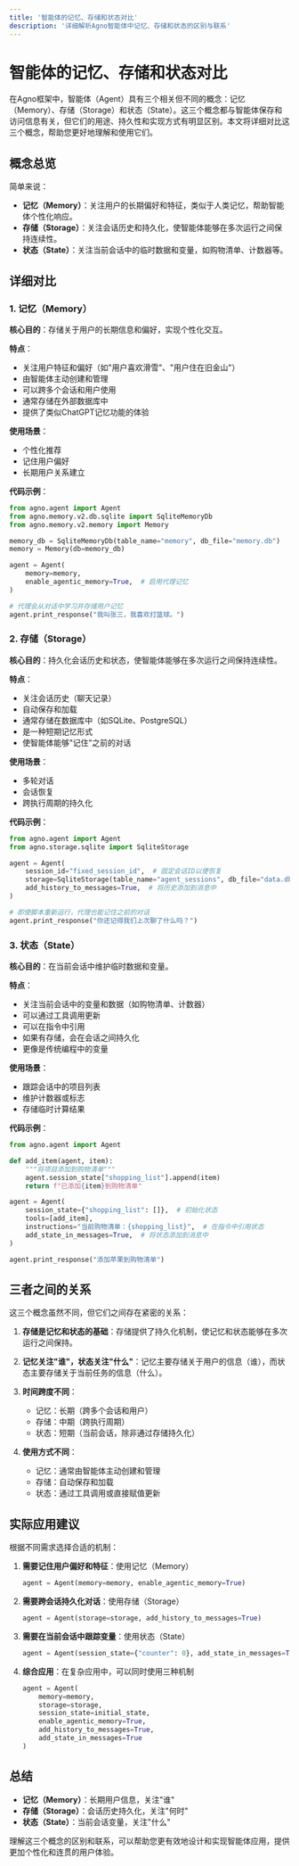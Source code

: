 ```yaml
---
title: '智能体的记忆、存储和状态对比'
description: '详细解析Agno智能体中记忆、存储和状态的区别与联系'
---
```


# 智能体的记忆、存储和状态对比

在Agno框架中，智能体（Agent）具有三个相关但不同的概念：记忆（Memory）、存储（Storage）和状态（State）。这三个概念都与智能体保存和访问信息有关，但它们的用途、持久性和实现方式有明显区别。本文将详细对比这三个概念，帮助您更好地理解和使用它们。

## 概念总览

简单来说：

- **记忆（Memory）**：关注用户的长期偏好和特征，类似于人类记忆，帮助智能体个性化响应。
- **存储（Storage）**：关注会话历史和持久化，使智能体能够在多次运行之间保持连续性。
- **状态（State）**：关注当前会话中的临时数据和变量，如购物清单、计数器等。

## 详细对比

### 1. 记忆（Memory）

**核心目的**：存储关于用户的长期信息和偏好，实现个性化交互。

**特点**：
- 关注用户特征和偏好（如"用户喜欢滑雪"、"用户住在旧金山"）
- 由智能体主动创建和管理
- 可以跨多个会话和用户使用
- 通常存储在外部数据库中
- 提供了类似ChatGPT记忆功能的体验

**使用场景**：
- 个性化推荐
- 记住用户偏好
- 长期用户关系建立

**代码示例**：
```python
from agno.agent import Agent
from agno.memory.v2.db.sqlite import SqliteMemoryDb
from agno.memory.v2.memory import Memory

memory_db = SqliteMemoryDb(table_name="memory", db_file="memory.db")
memory = Memory(db=memory_db)

agent = Agent(
    memory=memory,
    enable_agentic_memory=True,  # 启用代理记忆
)

# 代理会从对话中学习并存储用户记忆
agent.print_response("我叫张三，我喜欢打篮球。")
```

### 2. 存储（Storage）

**核心目的**：持久化会话历史和状态，使智能体能够在多次运行之间保持连续性。

**特点**：
- 关注会话历史（聊天记录）
- 自动保存和加载
- 通常存储在数据库中（如SQLite、PostgreSQL）
- 是一种短期记忆形式
- 使智能体能够"记住"之前的对话

**使用场景**：
- 多轮对话
- 会话恢复
- 跨执行周期的持久化

**代码示例**：
```python
from agno.agent import Agent
from agno.storage.sqlite import SqliteStorage

agent = Agent(
    session_id="fixed_session_id",  # 固定会话ID以便恢复
    storage=SqliteStorage(table_name="agent_sessions", db_file="data.db"),
    add_history_to_messages=True,  # 将历史添加到消息中
)

# 即使脚本重新运行，代理也能记住之前的对话
agent.print_response("你还记得我们上次聊了什么吗？")
```

### 3. 状态（State）

**核心目的**：在当前会话中维护临时数据和变量。

**特点**：
- 关注当前会话中的变量和数据（如购物清单、计数器）
- 可以通过工具调用更新
- 可以在指令中引用
- 如果有存储，会在会话之间持久化
- 更像是传统编程中的变量

**使用场景**：
- 跟踪会话中的项目列表
- 维护计数器或标志
- 存储临时计算结果

**代码示例**：
```python
from agno.agent import Agent

def add_item(agent, item):
    """将项目添加到购物清单"""
    agent.session_state["shopping_list"].append(item)
    return f"已添加{item}到购物清单"

agent = Agent(
    session_state={"shopping_list": []},  # 初始化状态
    tools=[add_item],
    instructions="当前购物清单：{shopping_list}",  # 在指令中引用状态
    add_state_in_messages=True,  # 将状态添加到消息中
)

agent.print_response("添加苹果到购物清单")
```

## 三者之间的关系

这三个概念虽然不同，但它们之间存在紧密的关系：

1. **存储是记忆和状态的基础**：存储提供了持久化机制，使记忆和状态能够在多次运行之间保持。

2. **记忆关注"谁"，状态关注"什么"**：记忆主要存储关于用户的信息（谁），而状态主要存储关于当前任务的信息（什么）。

3. **时间跨度不同**：
   - 记忆：长期（跨多个会话和用户）
   - 存储：中期（跨执行周期）
   - 状态：短期（当前会话，除非通过存储持久化）

4. **使用方式不同**：
   - 记忆：通常由智能体主动创建和管理
   - 存储：自动保存和加载
   - 状态：通过工具调用或直接赋值更新

## 实际应用建议

根据不同需求选择合适的机制：

1. **需要记住用户偏好和特征**：使用记忆（Memory）
   ```python
   agent = Agent(memory=memory, enable_agentic_memory=True)
   ```

2. **需要跨会话持久化对话**：使用存储（Storage）
   ```python
   agent = Agent(storage=storage, add_history_to_messages=True)
   ```

3. **需要在当前会话中跟踪变量**：使用状态（State）
   ```python
   agent = Agent(session_state={"counter": 0}, add_state_in_messages=True)
   ```

4. **综合应用**：在复杂应用中，可以同时使用三种机制
   ```python
   agent = Agent(
       memory=memory,
       storage=storage,
       session_state=initial_state,
       enable_agentic_memory=True,
       add_history_to_messages=True,
       add_state_in_messages=True
   )
   ```

## 总结

- **记忆（Memory）**：长期用户信息，关注"谁"
- **存储（Storage）**：会话历史持久化，关注"何时"
- **状态（State）**：当前会话变量，关注"什么"

理解这三个概念的区别和联系，可以帮助您更有效地设计和实现智能体应用，提供更加个性化和连贯的用户体验。
